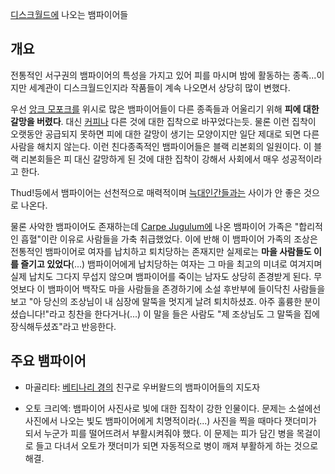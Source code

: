 [[디스크월드]]에 나오는 뱀파이어들

== 개요 ==
전통적인 서구권의 뱀파이어의 특성을 가지고 있어 피를 마시며 밤에 활동하는 종족...이지만 세계관이 디스크월드인지라 작품들이 계속 나오면서 상당히 많이 변했다.

우선 [[앙크 모포크]]를 위시로 많은 뱀파이어들이 다른 종족들과 어울리기 위해 '''피에 대한 갈망을 버렸다'''.  대신 [[커피]]나 다른 것에 대한 집착으로 바꾸었다는듯.  물론 이런 집착이 오랫동안 공급되지 못하면 피에 대한 갈망이 생기는 모양이지만 일단 제대로 되면 다른 사람을 해치지 않는다.  이런 친다종족적인 뱀파이어들은 블랙 리본회의 일원이다. 이 블랙 리본회들은 피 대신 갈망하게 된 것에 대한 집착이 강해서 사회에서 매우 성공적이라고 한다.

Thud!등에서 뱀파이어는 선천적으로 매력적이며 [[늑대인간]]들과는 사이가 안 좋은 것으로 나온다.

물론 사악한 뱀파이어도 존재하는데 [[Carpe Jugulum]]에 나온 뱀파이어 가족은 "합리적인 흡혈"이란 이유로 사람들을 가축 취급했었다.  이에 반해 이 뱀파이어 가족의 조상은 전통적인 뱀파이어로 여자를 납치하고 퇴치당하는 존재지만 실제로는 '''마을 사람들도 이를 즐기고 있었다'''(...)  뱀파이어에게 납치당하는 여자는 그 마을 최고의 미녀로 여겨지며 실제 납치도 그다지 무섭지 않으며 뱀파이어를 죽이는 남자도 상당히 존경받게 된다.  무엇보다 이 뱀파이어 백작도 마을 사람들을 존경하기에 소설 후반부에 들이닥친 사람들을 보고 "아 당신의 조상님이 내 심장에 말뚝을 멋지게 날려 퇴치하셨죠.  아주 훌륭한 분이셨습니다!"라고 칭찬을 한다거나(...) 이 말을 들은 사람도 "제 조상님도 그 말뚝을 집에 장식해두셨죠"라고 반응한다.  

== 주요 뱀파이어 ==

* 마골리타: [[베티나리 경]]의 친구로 우버왈드의 뱀파이어들의 지도자

* 오토 크리엑: 뱀파이어 사진사로 빛에 대한 집착이 강한 인물이다. 문제는 소설에선 사진에서 나오는 빛도 뱀파이어에게 치명적이라(...) 사진을 찍을 때마다 잿더미가 되서 누군가 피를 떨어뜨려서 부활시켜줘야 했다. 이 문제는 피가 담긴 병을 목걸이로 들고 다녀서 오토가 잿더미가 되면 자동적으로 병이 깨져 부활하게 하는 것으로 해결.
